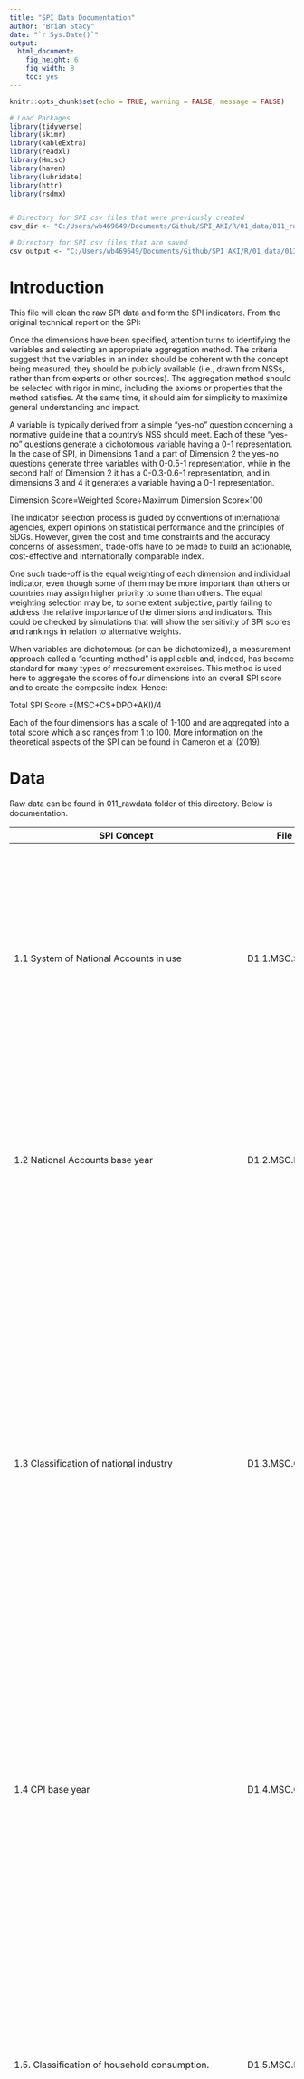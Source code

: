 ```yaml
---
title: "SPI Data Documentation"
author: "Brian Stacy"
date: "`r Sys.Date()`"
output: 
  html_document: 
    fig_height: 6
    fig_width: 8
    toc: yes
---
```


```r
knitr::opts_chunk$set(echo = TRUE, warning = FALSE, message = FALSE)

# Load Packages
library(tidyverse)
library(skimr)
library(kableExtra)
library(readxl)
library(Hmisc)
library(haven)
library(lubridate)
library(httr)
library(rsdmx)


# Directory for SPI csv files that were previously created
csv_dir <- "C:/Users/wb469649/Documents/Github/SPI_AKI/R/01_data/011_rawdata"

# Directory for SPI csv files that are saved
csv_output <- "C:/Users/wb469649/Documents/Github/SPI_AKI/R/01_data/013_outputs"

```

# Introduction

This file will clean the raw SPI data and form the SPI indicators.  From the original technical report on the SPI:

Once the dimensions have been specified, attention turns to identifying the variables and selecting an appropriate aggregation method. The criteria suggest that the variables in an index should be coherent with the concept being measured; they should be publicly available (i.e., drawn from NSSs, rather than from experts or other sources). The aggregation method should be selected with rigor in mind, including the axioms or properties that the method satisfies. At the same time, it should aim for simplicity to maximize general understanding and impact.

A variable is typically derived from a simple “yes-no” question concerning a normative guideline that a country’s NSS should meet.  Each of these “yes-no” questions generate a dichotomous variable having a 0-1 representation.  In the case of SPI, in Dimensions 1 and a part of Dimension 2 the yes-no questions generate three variables with 0-0.5-1 representation, while in the second half of Dimension 2 it has a 0-0.3-0.6-1 representation, and in dimensions 3 and 4 it generates a variable having a 0-1 representation.

Dimension  Score=Weighted Score÷Maximum Dimension Score×100

The indicator selection process is guided by conventions of international agencies, expert opinions on statistical performance and the principles of SDGs. However, given the cost and time constraints and the accuracy concerns of assessment, trade-offs have to be made to build an actionable, cost-effective and internationally comparable index. 

One such trade-off is the equal weighting of each dimension and individual indicator, even though some of them may be more important than others or countries may assign higher priority to some than others. The equal weighting selection may be, to some extent subjective, partly failing to address the relative importance of the dimensions and indicators. This could be checked by simulations that will show the sensitivity of SPI scores and rankings in relation to alternative weights. 

When variables are dichotomous (or can be dichotomized), a measurement approach called a “counting method” is applicable and, indeed, has become standard for many types of measurement exercises. This method is used here to aggregate the scores of four dimensions into an overall SPI score and to create the composite index. Hence:

Total SPI Score =(MSC+CS+DPO+AKI)/4

Each of the four dimensions has a scale of 1-100 and are aggregated into a total score which also ranges from 1 to 100.  More information on the theoretical aspects of the SPI can be found in Cameron et al (2019).


# Data

Raw data can be found in 011_rawdata folder of this directory.  Below is documentation.


| SPI Concept                                                                                                        | File Name            | Variable Description                                                                                                                                                                                                                                                                                                                                                                                                                                                                                                                                                                                                                                                                                                                                                 |
| ------------------------------------------------------------------------------------------------------------------ | -------------------- | -------------------------------------------------------------------------------------------------------------------------------------------------------------------------------------------------------------------------------------------------------------------------------------------------------------------------------------------------------------------------------------------------------------------------------------------------------------------------------------------------------------------------------------------------------------------------------------------------------------------------------------------------------------------------------------------------------------------------------------------------------------------- |
| 1.1 System of National Accounts in use                                                                             | D1.1.MSC.SNAU.csv    | SNAU - The national accounts data are compiled using the concepts, definitions, framework, and methodology of the System of National Account 2008 (SNA2008) or European System of National and Regional Accounts (ESA 2010).  The manual has evolved to meet the changing economic structure, to follow systematic accounting and ensure international compatibility.                                                                                                                                                                                                                                                                                                                                                                                                |
| 1.2 National Accounts base year                                                                                    | D1.2.MSC.NABY.csv    | NABY - National accounts base year is the year used as the base period for constant price calculations in the country’s national accounts.  It is recommended that the base year of constant price estimates be changed periodically to reflect changes in economic structure and relative prices.                                                                                                                                                                                                                                                                                                                                                                                                                                                                   |
| 1.3 Classification of national industry                                                                            | D1.3.MSC.CNIN.csv    | The industrial production data are compiled using the International Standard Industrial Classification of All Economic Activities (ISIC) Rev.4 and Statistical Classification of Economic Activities in the European Community (NACE) Rev.2.  ISIC Rev.4 is a standard classification of economic activities arranged so that entities can be classified per the activity they carry out using criteria such as input, output and use of the products produced, more emphasis has been given to the character of the production process in defining and delineating ISIC classes for international comparability.  The manual and classification have changed to cover the complete scope of industrial production, employment, and GDP and other statistical areas. |
| 1.4 CPI base year                                                                                                  | D1.4.MSC.CPIBY.csv   | Consumer Price Index serves as indicators of inflation and reflects changes in the cost of acquiring a fixed basket of goods and services by the average consumer.  Weights are usually derived from consumer expenditure surveys and the CPI base year refers to the year the weights were derived.  It is recommended that the base year be changed periodically to reflect changes in expenditure structure.                                                                                                                                                                                                                                                                                                                                                      |
| 1.5. Classification of household consumption.                                                                      | D1.5.MSC.HOUS.csv    | Classification of Individual Consumption According to Purpose (COICOP) is used in household budget surveys, consumer price indices and international comparisons of gross domestic product (GDP) and its component expenditures.  Although COICOP is not strictly linked to any particular model of consumer behavior, the classification is designed to broadly reflect differences in income elasticities.  It is an integral part of the SNA1993 and more detailed subdivision of the classes provide comparability between countries and between statistics in these different areas.                                                                                                                                                                            |
| 1.6 Classification of status of employment                                                                         | D1.6.MSC.EMPL.csv    | Classification of status of employment refers to employment data that are compiled using the current international standard International Classification of Status in Employment (ISCE-93).  It classifies jobs with respect to the type of explicit or implicit contract of employment between the job holder and the economic unit in which he or she is employed.  Therefore, it aims to provide the basis for production of internationally comparable statistics on the employment relationship, including the distinction between salaried employment and self-employment.                                                                                                                                                                                     |
| 1.7 Central government accounting status                                                                           | D1.7.MSC.CGOV.csv    | Government finance accounting status refers to the accounting basis for reporting central government financial data.  For many countries’ government finance data, have been consolidated into one set of accounts capturing all the central government’s fiscal activities and following noncash recording basis.  Budgetary central government accounts do not necessarily include all central government units, the picture they provide of central government activities is usually incomplete.                                                                                                                                                                                                                                                                  |
| 1.8. Compilation of government finance statistics.                                                                 | D1.8.MSC.FINA.csv    | (GFSM) in use for compiling the data.  It provides guidelines on the institutional structure of governments and the presentation of fiscal data in a format similar to business accounting with a balance sheet and income statement plus guidelines on the treatment of exchange rate and other valuation adjustments.  The latest manual GFSM2014 is harmonized with the SNA2008.                                                                                                                                                                                                                                                                                                                                                                                  |
| 1.9 Compilation of monetary and financial statistics                                                               | D1.9.MSC.MONY.csv    | Compilation of monetary and financial statistics refers to the Monetary and Financial Statistics Manual (MFSM) in use.  It covers concepts, definitions, classifications of financial instruments and sectors, and accounting rules, and provides a comprehensive analytic framework for monetary and financial planning and policy determination.  The Monetary and Finance Statistics: Compilation Guide (2008) provides detailed guidelines for the compilation of monetary and financial statistics in addition to MFSM.                                                                                                                                                                                                                                         |
| 1.10. SDDS/e-GDDS subscription.                                                                                    | D1.10.MSC.IDDS.csv   | The Special Data Dissemination Standard (SDDS) and electronic General Data Dissemination Standard (e-GDDS) were established by the International Monetary Fund (IMF) for member countries that have or that might seek access to international capital markets, to guide them in providing their economic and financial data to the public.  Although subscription is voluntary, the subscribing member needs to be committed to observing the standard and provide information about its data and data dissemination practices (metadata).  The metadata are posted on the IMF’s SDDS and e-GDDS websites.                                                                                                                                                          |
| 1.11 CRVS                                                                                                          | D1.11.MSC.CRVS.csv   | Civil registration and vital statistics record the occurrence and characteristics of vital events (births, deaths, marriage and divorce etc.) pertaining to the population and serve as a main source of vital statistics. This identifies countries that report at least 90 percent complete registries of vital (birth and death) statistics to the United Nations Statistics Division and are reported in its Population and Vital Statistics Reports. Countries with complete vital statistics registries may have more accurate and timely demographic indicators.                                                                                                                                                                                              |
| 1.12 Business process                                                                                              | D1.12.MSC.GSBP.csv   | GSBP The Generic Statistical Business Process Model (GSBPM) aims to describe statistics production in a general and process-oriented way.  It is used both within and between statistical offices as a common basis for work with statistics production in different ways, such as quality, efficiency, standardization, and process-orientation.  It is used for all types of surveys, and "business" is not related to "business statistics" but refers to the statistical office, simply expressed.                                                                                                                                                                                                                                                               |
| 2.1 Population & Housing census                                                                                    | D2.1.CEN.POPU.csv    | Population censuses collect data on the size, distribution and composition of population and information on a broad range of social and economic characteristics of the population.  It also provides sampling frames for household and other surveys.  Housing censuses provide information on the supply of housing units, the structural characteristics and facilities, and health and the development of normal family living conditions.  Data obtained as part of the population census, including data on homeless persons, are often used in the presentation and analysis of the results of the housing census.  It is recommended that population and housing censuses be conducted at least every 10 years.                                              |
| 2.2 Agriculture census                                                                                             | D2.2.CEN.AGRI.csv    | Agriculture censuses collect information on agricultural activities, such as size of holding, land tenure, land use, employment and production, and provide basic structural data and sampling frames for agricultural surveys.  Censuses of agriculture normally involves collecting key structural data by complete enumeration of all agricultural holdings, in combination with more detailed structural data using sampling methods.  It is recommended that agricultural censuses be conducted at least every 10 years.                                                                                                                                                                                                                                        |
| 2.3 Business/establishment census                                                                                  | D2.3.CEN.BIZZ.csv    | Business/establishment censuses provide valuable information on all economic activities, number of employed and size of establishments in the economy.  Business Register information is establishment-based and includes business location, organization type (e.g. subsidiary or parent), industry classification, and operating data (e.g., receipts and employment).                                                                                                                                                                                                                                                                                                                                                                                             |
| 2.4 Household survey on income/consumption/expenditure/budget/integrated survey.                                   | D2.4.SVY.HOUS.csv    | These surveys collect data on household income (including income in kind), consumption and expenditure.  They typically include income, expenditure, and consumption surveys, household budget surveys, integrated surveys.  It is recommended that surveys on income and expenditure be conducted at least every 3 to 5 years.                                                                                                                                                                                                                                                                                                                                                                                                                                      |
| 2.5 Agriculture survey.                                                                                            |                      | Agricultural surveys refer to surveys of agricultural holdings based on the sampling frames established by the agricultural census.  These are surveys on agricultural land, production, crops and livestock, aquaculture, labor and cost, and time use.  Some issues, such as gender and food security, are of interest to most agriculture surveys.                                                                                                                                                                                                                                                                                                                                                                                                                |
| 2.6 Labor Force Survey                                                                                             | D2.6.SVY.LABR.csv    | Labor force survey is a standard household-based survey of work-related statistics at the national and sub-national employment or unemployment levels, rates or trends.  The surveys also provide the characteristics of the employed or unemployed, including labor force status by age or gender, breakdowns between employees and the self-employed, public versus private sector employment, multiple job-holding, hiring, job creation, and duration of unemployment.                                                                                                                                                                                                                                                                                           |
| 2.7 Health/demographic survey                                                                                      | D2.7.SVY.HLTH.csv    | Health surveys collect information on various aspects of health of populations, such as health expenditure, access, utilization, and outcomes.  They typically include Demographic and Health Surveys.  It is recommended that health surveys be conducted at least every 3 to 5 years.                                                                                                                                                                                                                                                                                                                                                                                                                                                                              |
| 2.8 Business/establishment survey                                                                                  | D2.8.SVY.BIZZ.csv    | The business/establishment survey provides information on employment, hours, and earnings of employees from a sample of business establishments including private and public, entities that are classified based on an establishment's principal activity from the business or establishment census.  Establishment surveys include surveys of businesses, farms, and institutions.  They may ask for information about the establishment itself and/or employee characteristics and demographics.                                                                                                                                                                                                                                                                   |
| 4.1 NSO has an Advance Release Calendar and it is published                                                        | D4.1.SC.DPO.CALD.csv | This indicator refers to a dissemination practice for relevant statistical data in accordance to the published advance release calendar.  Its presence provides information on upcoming releases in advance and creates public awareness; this will lead to more discipline and accountability from the statistical office.                                                                                                                                                                                                                                                                                                                                                                                                                                          |
| 4.2 NSO has a listing of surveys and/ or microdata sets (or NADA) available upon request.                          | D4.2.SC.DPO.NADA.csv | NSO has a listing of surveys and microdata sets that can provide the necessary data and reference for follow-up.  Upon well-defined request and procedure per the national law and practice, users and practitioners can obtain the data collected from the households and businesses when needed.                                                                                                                                                                                                                                                                                                                                                                                                                                                                   |
| 4.3 NSO has a data portal                                                                                          | D4.3.SC.DPO.PORT.csv | This indicator refers to a web-based or stand-alone platform or tools that is maintained by the NSO and provides access to the indicators and related metadata in systematic way.                                                                                                                                                                                                                                                                                                                                                                                                                                                                                                                                                                                    |
| 4.4 Timeseries indicators are available for download in reusable format for free                                   | D4.4.SC.DPO.TIME.csv | This indicator will promote usage among the users and bring accountability to the NSO.  There are several different formats in which a user can access the data, such as Excel, CSV, and API etc.                                                                                                                                                                                                                                                                                                                                                                                                                                                                                                                                                                    |
| 4.5 Metadata is available providing definition, methodology, standards or classifications for existing data series | D4.5.SC.DPO.META.csv | Statistical systems must be open and transparent about their methods and procedures and provide access to adequate metadata – detailed descriptions of the methods and procedures used to produce the data.                                                                                                                                                                                                                                                                                                                                                                                                                                                                                                                                                          |
| 4.6 NSO has conducted a user satisfaction survey                                                                   | D4.6.SC.DPO.USER.csv | Through this indicator a NSO can improve its engagement and dissemination practice by seeking regular feedback from users and then making necessary adjustments.  It is also a good practice to continually monitor the changing data landscape and user needs as well as evolving technologies.                                                                                                                                                                                                                                                                                                                                                                                                                                                                     |
| 4.7 Geospatial data available on relevant agency website.                                                                                                                   |  D4.7.SC.DPO.GEOS.csv                    |    Geospatial data available on relevant agency website refers to geo-referenced, location-based disaggregated data from satellite.  Geospatial data are often used in combination with administrative level national and sub-national units.                                                                                                                                                                                                                                                                                                                                                                                                                                                                                                                                                                                                                                                                                                                                                                    |
# Indicator Cleaning

## SPI Dimension 1: Methodology, Standards and Classifications (MSC): 


### 1.1 System of National Accounts in use

 The national accounts data are compiled using the concepts, definitions, 
 framework, and methodology of the System of National Account 2008 (SNA2008) 
 or European System of National and Regional Accounts (ESA 2010).  The manual 
 has evolved to meet the changing economic structure, to follow systematic accounting 
 and ensure international compatibility. 
 
 Scoring: 1 point for using SNA2008 or ESA 2010, 0.5 points for using SNA 1993 or ESA 1995, 0 points otherwise
 
```r

#read in csv file.
D1.1.MSC.SNAU <- read_csv(file = paste(csv_dir, "D1.1.MSC.SNAU.csv", sep="/" )) %>%
  mutate(SPI.D1.1.SNAU=case_when(
    SNAU=="SNA 2008" ~ 1, 
    SNAU=="SNA 1993" ~ 0.5,
    TRUE ~ 0 
  )) %>%
  arrange(date, country) %>%
  select(iso3c, country, date,SNAU, SPI.D1.1.SNAU  ) 


D1.1.MSC.SNAU_wide <- D1.1.MSC.SNAU %>%
  pivot_wider(names_from=date,
              names_sep = "_",
              values_from=c('SNAU', 'SPI.D1.1.SNAU')
              )

write_excel_csv(D1.1.MSC.SNAU_wide,
                path = paste(csv_output, "D1.1.MSC.SNAU_indicator.csv", sep="/" ))
```
 

### 1.2 National Accounts base year 

National accounts base year is the year used as the base period for constant price 
calculations in the country's national accounts.  It is recommended that the base year of 
constant price estimates be changed periodically to reflect changes in economic structure and relative prices. 

1 point for chained price, 0.5 for reference period within past 10 years, 0 points otherwise.

```r

#read in csv file.
D1.2.MSC.NABY <- read_csv(file = paste(csv_dir, "D1.2.MSC.NABY.csv", sep="/" )) %>%
  mutate(SPI.D1.2.NABY=case_when(
    NABY=="Original chained constant price data are rescaled." ~ 1, 
    (date-as.numeric(NABY))<=10 ~ 0.5, #within 10 years of reference period
    TRUE ~ 0 
  ))  %>%
  select(iso3c, country, date, NABY, SPI.D1.2.NABY  ) %>%
  arrange(date, country)

D1.2.MSC.NABY_wide <- D1.2.MSC.NABY %>%
  pivot_wider(names_from=date,
              names_sep = "_",
              values_from=c('NABY', 'SPI.D1.2.NABY')
              )

write_excel_csv(D1.2.MSC.NABY_wide,
                path = paste(csv_output, "D1.2.MSC.NABY_indicator.csv", sep="/" ))

```

### 1.3 Classification of national industry

 The industrial production data are compiled using the International Standard Industrial 
 Classification of All Economic Activities (ISIC) Rev.4 and Statistical Classification of 
 Economic Activities in the European Community (NACE) Rev.2.  ISIC Rev.4 is a standard classification 
 of economic activities arranged so that entities can be classified per the activity they carry out 
 using criteria such as input, output and use of the products produced, more emphasis has been given 
 to the character of the production process in defining and delineating ISIC classes for international 
 comparability.  The manual and classification have changed to cover the complete scope of industrial 
 production, employment, and GDP and other statistical areas.

1 Point. Latest version is adopted (ISIC Rev 4, NACE Rev 2 or a compatible classification)  

0.5 Points.  Previous version is used (ISIC Rev 3, NACE Rev 1 or a compatible classification)

0 Points. Otherwise

```r

#read in csv file.
D1.3.MSC.CNIN <- read_csv(file = paste(csv_dir, "D1.3.MSC.CNIN.csv", sep="/" )) %>%
  mutate(SPI.D1.3.CNIN=case_when(
    str_to_lower(CNIN)=="nace rev2" | str_to_lower(CNIN)=="rev4" ~ 1, 
    str_to_lower(CNIN)=="nace rev1" | str_to_lower(CNIN)=="rev3" ~ 0.5, 
    TRUE ~ 0 
  ))  %>%
  select(iso3c, country, date, CNIN, SPI.D1.3.CNIN  ) %>%
  arrange(date, country)

D1.3.MSC.CNIN_wide <- D1.3.MSC.CNIN %>%
  pivot_wider(names_from=date,
              names_sep = "_",
              values_from=c('CNIN', 'SPI.D1.3.CNIN')
              )
write_excel_csv(D1.3.MSC.CNIN_wide,
                path = paste(csv_output, "D1.3.MSC.CNIN_indicator.csv", sep="/" ))
```

### 1.4 CPI base year

Consumer Price Index serves as indicators of inflation and reflects changes in the 
 cost of acquiring a fixed basket of goods and services by the average consumer.  
 Weights are usually derived from consumer expenditure surveys and the CPI base year 
 refers to the year the weights were derived.  It is recommended that the base year be
 changed periodically to reflect changes in expenditure structure.  
 
 1 Point. Annual chain linking. 0.5 Points. Base year in last 10 years. 0 points. Otherwise
 
```r

#read in csv file.
D1.4.MSC.CPIBY <- read_csv(file = paste(csv_dir, "D1.4.MSC.CPIBY.csv", sep="/" )) %>%
  mutate(SPI.D1.4.CPIBY=case_when(
    CPIBY=="annual chained" ~ 1, 
    (date-as.numeric(CPIBY))<=10 ~ 0.5, #within 10 years of reference period
    TRUE ~ 0 
  ))  %>%
  select(iso3c, country, date, CPIBY, SPI.D1.4.CPIBY  ) %>%
  arrange(date, country)

D1.4.MSC.CPIBY_wide <- D1.4.MSC.CPIBY %>%
  pivot_wider(names_from=date,
              names_sep = "_",
              values_from=c('CPIBY', 'SPI.D1.4.CPIBY')
              )

write_excel_csv(D1.4.MSC.CPIBY_wide,
                path = paste(csv_output, "D1.4.MSC.CPIBY_indicator.csv", sep="/" ))
```



 
### 1.5 Classification of household consumption

Classification of Individual Consumption According to Purpose (COICOP) 
is used in household budget surveys, consumer price indices and international 
comparisons of gross domestic product (GDP) and its component expenditures.  
Although COICOP is not strictly linked to any particular model of consumer 
behavior, the classification is designed to broadly reflect differences in 
income elasticities.  It is an integral part of the SNA1993 and more detailed 
subdivision of the classes provide comparability between countries and between 
statistics in these different areas.    

1 Point. Follow Classification of Individual Consumption by Purpose (COICOP)	0 Points.	Otherwise

```r

#read in csv file.
D1.5.MSC.HOUS <- read_csv(file = paste(csv_dir, "D1.5.MSC.HOUS.csv", sep="/" )) %>%
  mutate(SPI.D1.5.HOUS=case_when(
    HOUS=="COICOP" ~ 1, 
    TRUE ~ 0 
  ))  %>%
  select(iso3c, country, date, HOUS, SPI.D1.5.HOUS  ) %>%
  arrange(date, country)

D1.5.MSC.HOUS_wide <- D1.5.MSC.HOUS %>%
  pivot_wider(names_from=date,
              names_sep = "_",
              values_from=c('HOUS', 'SPI.D1.5.HOUS')
              )

write_excel_csv(D1.5.MSC.HOUS_wide,
                path = paste(csv_output, "D1.5.MSC.HOUS_indicator.csv", sep="/" ))
```




### 1.6 Classification of status of employment 

Classification of status of employment refers to employment data that are 
 compiled using the current international standard International Classification 
 of Status in Employment (ISCE-93).  It classifies jobs with respect to the type
 of explicit or implicit contract of employment between the job holder and the 
 economic unit in which he or she is employed.  Therefore, it aims to provide the
 basis for production of internationally comparable statistics on the employment 
 relationship, including the distinction between salaried employment and self-employment.  
 
1 Point. Follow International Labour Organization, International Classification of Status in Employment (ICSE-93) or 2012 North American Industry Classification System (NAICS). 0 Points Otherwise. 
 
```r

#read in csv file.
D1.6.MSC.EMPL <- read_csv(file = paste(csv_dir, "D1.6.MSC.EMPL.csv", sep="/" )) %>%
  mutate(SPI.D1.6.EMPL=case_when(
    EMPL=="ICSE-93" | EMPL=="NAICS" ~ 1, 
    TRUE ~ 0 
  ))  %>%
  select(iso3c, country, date, EMPL, SPI.D1.6.EMPL  ) %>%
  arrange(date, country)

D1.6.MSC.EMPL_wide <- D1.6.MSC.EMPL %>%
  pivot_wider(names_from=date,
              names_sep = "_",
              values_from=c('EMPL', 'SPI.D1.6.EMPL')
              )

write_excel_csv(D1.6.MSC.EMPL_wide,
                path = paste(csv_output, "D1.6.MSC.EMPL_indicator.csv", sep="/" ))
```



### 1.7 Central government accounting status

Government finance accounting status refers to the accounting basis for 
reporting central government financial data.  For many countries' government 
finance data, have been consolidated into one set of accounts capturing all 
the central government's fiscal activities and following noncash recording basis.  
Budgetary central government accounts do not necessarily include all central government 
units, the picture they provide of central government activities is usually incomplete.  

1 Point. Consolidated central government accounting follows noncash recording basis	 
0.5 Points. Consolidated central government accounting follows cash recording basis	 
0 Points. Otherwise 

```r

#read in csv file.
D1.7.MSC.CGOV <- read_csv(file = paste(csv_dir, "D1.7.MSC.CGOV.csv", sep="/" )) %>%
  mutate(SPI.D1.7.CGOV=case_when(
    CGOV=="AC" ~ 1, 
    CGOV=="CA" ~ 0.5,
    TRUE ~ 0 
  ))  %>%
  select(iso3c, country, date, CGOV, SPI.D1.7.CGOV  ) %>%
  arrange(date, country)

D1.7.MSC.CGOV_wide <- D1.7.MSC.CGOV %>%
  pivot_wider(names_from=date,
              names_sep = "_",
              values_from=c('CGOV', 'SPI.D1.7.CGOV')
              )

write_excel_csv(D1.7.MSC.CGOV_wide,
                path = paste(csv_output, "D1.7.MSC.CGOV_indicator.csv", sep="/" ))
```

### 1.8 Compilation of government finance statistics

(GFSM) in use for compiling the data.  It provides guidelines on the institutional 
structure of governments and the presentation of fiscal data in a format similar to 
business accounting with a balance sheet and income statement plus guidelines on the 
treatment of exchange rate and other valuation adjustments.  The latest manual GFSM2014 
is harmonized with the SNA2008. 

1 Point. Follow the latest Government Finance Statistical Manual (2014)/ ESA2010	
0.5 Points. Previous version is used (GFSM 2001)	
0 Points. Otherwise


```r

#read in csv file.
D1.8.MSC.FINA <- read_csv(file = paste(csv_dir, "D1.8.MSC.FINA.csv", sep="/" )) %>%
  mutate(SPI.D1.8.FINA=case_when(
    FINA=="2014" | FINA=="ESA 2010"~ 1, 
    FINA=="2001" ~ 0.5,
    TRUE ~ 0 
  ))  %>%
  select(iso3c, country, date, FINA, SPI.D1.8.FINA  ) %>%
  arrange(date, country)

D1.8.MSC.FINA_wide <- D1.8.MSC.FINA %>%
  pivot_wider(names_from=date,
              names_sep = "_",
              values_from=c('FINA', 'SPI.D1.8.FINA')
              )

write_excel_csv(D1.8.MSC.FINA_wide,
                path = paste(csv_output, "D1.8.MSC.FINA_indicator.csv", sep="/" ))
```



### 1.9 Compilation of monetary and financial statistics

Compilation of monetary and financial statistics refers to the Monetary and Financial Statistics Manual 
(MFSM) in use.  It covers concepts, definitions, classifications of financial instruments and sectors, and 
accounting rules, and provides a comprehensive analytic framework for monetary and financial planning and policy 
determination.  The Monetary and Finance Statistics: Compilation Guide (2008) provides detailed guidelines for 
the compilation of monetary and financial statistics in addition to MFSM. 

1 Point. Follow the latest Monetary and Finance Statistics Manual (2000) or Monetary and Finance Statistics: Compilation Guide (2008/2016)
0 Points. Otherwise

```r

#read in csv file.
D1.9.MSC.MONY <- read_csv(file = paste(csv_dir, "D1.9.MSC.MONY.csv", sep="/" )) %>%
  mutate(SPI.D1.9.MONY=case_when(
    MONY=="MFSM 2000" | MONY=="MFSMCG 2016"~ 1, 
    TRUE ~ 0 
  ))  %>%
  select(iso3c, country, date, MONY, SPI.D1.9.MONY  ) %>%
  arrange(date, country)

D1.9.MSC.MONY_wide <- D1.9.MSC.MONY %>%
  pivot_wider(names_from=date,
              names_sep = "_",
              values_from=c('MONY', 'SPI.D1.9.MONY')
              )

write_excel_csv(D1.9.MSC.MONY_wide,
                path = paste(csv_output, "D1.9.MSC.MONY_indicator.csv", sep="/" ))
```



### 1.10 SDDS/e-GDDS subscription

Data Dissemination Standard (SDDS) and electronic General Data Dissemination Standard (e-GDDS) were 
established by the International Monetary Fund (IMF) for member countries that have or that might seek 
access to international capital markets, to guide them in providing their economic and financial data to the public.
Although subscription is voluntary, the subscribing member needs to be committed to observing the standard and provide
information about its data and data dissemination practices (metadata).  The metadata are posted on the IMF's SDDS and 
e-GDDS websites.       

1 Point. Subscribing to IMF SDDS+ or SDDS standards	
0.5 Points. Subscribing to IMF e-GDDS standards	
0 Points. Otherwise

```r

#read in csv file.
D1.10.MSC.IDDS <- read_csv(file = paste(csv_dir, "D1.10.MSC.IDDS.csv", sep="/" )) %>%
  mutate(SPI.D1.10.IDDS=case_when(
    IDDS=="SDDS Plus" | IDDS=="SDDS"~ 1, 
    IDDS=="e-GDDS"~ 0.5,
    TRUE ~ 0 
  ))  %>%
  select(iso3c, country, date, IDDS, SPI.D1.10.IDDS  ) %>%
  arrange(date, country)

D1.10.MSC.IDDS_wide <- D1.10.MSC.IDDS %>%
  pivot_wider(names_from=date,
              names_sep = "_",
              values_from=c('IDDS', 'SPI.D1.10.IDDS')
              )

write_excel_csv(D1.10.MSC.IDDS_wide,
                path = paste(csv_output, "D1.10.MSC.IDDS_indicator.csv", sep="/" ))
```



### 1.11 CRVS 

Civil registration and vital statistics record the occurrence and characteristics of 
vital events (births, deaths, marriage and divorce etc.) pertaining to the population and 
serve as a main source of vital statistics. This identifies countries that report at least 
90 percent complete registries of vital (birth and death) statistics to the United Nations 
Statistics Division and are reported in its Population and Vital Statistics Reports. 
Countries with complete vital statistics registries may have more accurate and timely demographic indicators. 

1 Point. Vital registration complete	
0 Points. Otherwise
```r

#read in csv file.
D1.11.MSC.CRVS <- read_csv(file = paste(csv_dir, "D1.11.MSC.CRVS.csv", sep="/" )) %>%
  mutate(SPI.D1.11.CRVS=case_when(
    str_to_lower(CRVS)=="yes" ~ 1, 
    TRUE ~ 0 
  ))  %>%
  select(iso3c, country, date, CRVS, SPI.D1.11.CRVS  ) %>%
  arrange(date, country)

D1.11.MSC.CRVS_wide <- D1.11.MSC.CRVS %>%
  pivot_wider(names_from=date,
              names_sep = "_",
              values_from=c('CRVS', 'SPI.D1.11.CRVS')
              )

write_excel_csv(D1.11.MSC.CRVS_wide,
                path = paste(csv_output, "D1.11.MSC.CRVS_indicator.csv", sep="/" ))
```



### 1.12 Business process

The Generic Statistical Business Process Model (GSBPM) aims to describe 
statistics production in a general and process-oriented way.  It is used 
both within and between statistical offices as a common basis for work with 
statistics production in different ways, such as quality, efficiency, standardization, 
and process-orientation.  It is used for all types of surveys, and "business" is not 
related to "business statistics" but refers to the statistical office, simply expressed.  

1 Point. GSBPM is in use
0 Points. Otherwise

```r

#read in csv file.
D1.12.MSC.GSBP <- read_csv(file = paste(csv_dir, "D1.12.MSC.GSBP.csv", sep="/" )) %>%
  mutate(SPI.D1.12.GSBP=case_when(
    str_to_lower(GSBP)=="yes" ~ 1, 
    TRUE ~ 0 
  ))  %>%
  select(iso3c, country, date, GSBP, SPI.D1.12.GSBP  ) %>%
  arrange(date, country)

D1.12.MSC.GSBP_wide <- D1.12.MSC.GSBP %>%
  pivot_wider(names_from=date,
              names_sep = "_",
              values_from=c('GSBP', 'SPI.D1.12.GSBP')
              )

write_excel_csv(D1.12.MSC.GSBP_wide,
                path = paste(csv_output, "D1.12.MSC.GSBP_indicator.csv", sep="/" ))
```

### MSC Score

MSC Country  Score=Weighted Score÷Maximum Category Score×100

```r
# join datasets together based on country and date
D1.MSC <- D1.1.MSC.SNAU %>%
  left_join(D1.2.MSC.NABY, by=c('iso3c', 'date')) %>%
  left_join(D1.3.MSC.CNIN, by=c('iso3c', 'date')) %>%
  left_join(D1.4.MSC.CPIBY, by=c('iso3c', 'date')) %>%
  left_join(D1.5.MSC.HOUS, by=c('iso3c', 'date')) %>%
  left_join(D1.6.MSC.EMPL, by=c('iso3c', 'date')) %>%
  left_join(D1.7.MSC.CGOV, by=c('iso3c', 'date')) %>%
  left_join(D1.8.MSC.FINA, by=c('iso3c', 'date')) %>%
  left_join(D1.9.MSC.MONY, by=c('iso3c', 'date')) %>%
  left_join(D1.10.MSC.IDDS, by=c('iso3c', 'date')) %>%
  left_join(D1.11.MSC.CRVS, by=c('iso3c', 'date')) %>%
  left_join(D1.12.MSC.GSBP, by=c('iso3c', 'date')) %>%
  select(iso3c, country.x, date, starts_with("SPI.D1")) %>%
  rename(country=country.x)

#Now calculate MSC score which is the average across the 12 indicators
D1.MSC <- D1.MSC %>%
  mutate(SPI.D1.MSC=100*rowMeans(.[grep(x=colnames(D1.MSC), 
                                              pattern="SPI.D1")], na.rm=TRUE)) %>%
  arrange(date, iso3c) %>%
  select(iso3c, country, date,SPI.D1.MSC, starts_with("SPI.D1"))


D1.MSC_wide <- D1.MSC %>%
  select(iso3c, country, date,SPI.D1.MSC) %>%
  pivot_wider(names_from=date,
              names_prefix = "SPI.D1.MSC_",
              values_from=c('SPI.D1.MSC')
              )

write_excel_csv(D1.MSC_wide,
                path = paste(csv_output, "D1.MSC_indicator.csv", sep="/" ))

```

Produce summary statistics of our indicators.

```r

msc_sumstats <- D1.MSC %>%
  group_by(date) %>%
  select(SPI.D1.MSC, starts_with("SPI.D1")) %>%
  skim() %>%
  select(c("skim_variable",
           "date", "complete_rate", "numeric.mean",  "numeric.sd",    "numeric.p0",    "numeric.p25",   "numeric.p50",
           "numeric.p75",   "numeric.p100",  "numeric.hist"))

kable(msc_sumstats, caption="Summary Statistics of Methodology, Standards and Classifications Indicator Variables" , col.names = c("Indicator", "Date", "Completion Rate", "Mean",  "Std Dev","Min", "25th Percentile", "Median", "75th Percentile", "Max",  "Histogram"), digits = 2 ) %>%
  kable_styling(bootstrap_options = c("striped", "hover"))

```


## SPI Dimension 2: Censuses and Surveys (CS): 

### 2.1 Population & Housing census

Population censuses collect data on the size, distribution and composition of population and 
information on a broad range of social and economic characteristics of the population.  It also 
provides sampling frames for household and other surveys.  Housing censuses provide information 
on the supply of housing units, the structural characteristics and facilities, and health and the 
development of normal family living conditions.  Data obtained as part of the population census, 
including data on homeless persons, are often used in the presentation and analysis of the results 
of the housing census.  It is recommended that population and housing censuses be conducted at least every 10 years. 

1 Point. Population census done within last 10 years	
0.5 Points. Population census done within last 20 years	
0 Points. Otherwise
```r

#read in csv file.
D2.1.CEN.POPU_df <- read_csv(file = paste(csv_dir, "D2.1.CEN.POPU.csv", sep="/" )) %>%
  group_by(iso3c) %>% 
  nest() %>% # The next chunk of code will split our string with the years of the census (i.e. "2000, 2010") in to separate rows.  We will then aggregate up.
  mutate(
    temp_col = map(
      data, 
      ~ str_extract_all(.x$POPU.CENSUS, "\\d{4}") %>% 
        flatten() %>% 
        map_chr(~return(.x)) %>% 
        as_tibble()
    )
  ) %>% 
  unnest(keep_empty = TRUE) %>% # Now we have a database with the observations equal to Country*Census observations.  From here we can calculate latest census, etc.
  mutate(census_date=as.numeric(value)) 



# Now calculate our SPI score for this indicator
for (i in 2016:2018) {
 temp <- D2.1.CEN.POPU_df %>%
  mutate(date=i) %>%
  mutate(recency_indicator=((date>census_date)) ) %>% #restrict to censuses that do not occur after reference date
  mutate(census_date=if_else(recency_indicator==TRUE, census_date, as.numeric(NA))) %>%
  group_by(iso3c, country, date, database_last_updated, POPU.CENSUS ) %>%   
  summarise(last_census=max(census_date, na.rm=T)) %>%
  mutate(SPI.D2.1.POPU=case_when(
    (date-last_census<=10) & (date-last_census>0) ~ 1, 
    (date-last_census<=20) & (date-last_census>0) ~ 0.5, 
    TRUE ~ 0 )
  )  %>%
   ungroup() %>%
  select(iso3c, country, date, POPU.CENSUS, SPI.D2.1.POPU  ) %>%
  arrange(date, country)

  
  assign(paste("D2.1.CEN.POPU",i,sep="_"), temp)
}


D2.1.CEN.POPU<- bind_rows(D2.1.CEN.POPU_2016, D2.1.CEN.POPU_2017, D2.1.CEN.POPU_2018)

D2.1.CEN.POPU_wide <- D2.1.CEN.POPU %>%
  pivot_wider(names_from=date,
              names_sep = "_",
              values_from=c('POPU.CENSUS', 'SPI.D2.1.POPU')
              )

write_excel_csv(D2.1.CEN.POPU_wide,
                path = paste(csv_output, "D2.1.CEN.POPU_indicator.csv", sep="/" ))
```


### 2.2 Agriculture census

Agriculture censuses collect information on agricultural activities, such as
size of holding, land tenure, land use, employment and production, and provide
basic structural data and sampling frames for agricultural surveys.  Censuses
of agriculture normally involves collecting key structural data by complete
enumeration of all agricultural holdings, in combination with more detailed
structural data using sampling methods.  It is recommended that agricultural
censuses be conducted at least every 10 years.

1 Point.  census done within last 10 years	
0.5 Points.  census done within last 20 years	
0 Points. Otherwise

```r

#read in csv file.
D2.2.CEN.AGRI_df <- read_csv(file = paste(csv_dir, "D2.2.CEN.AGRI.csv", sep="/" )) %>%
  group_by(iso3c) %>% 
  nest() %>% # The next chunk of code will split our string with the years of the census (i.e. "2000, 2010") in to separate rows.  We will then aggregate up.
  mutate(
    temp_col = map(
      data, 
      ~ str_extract_all(.x$AGRI.CENSUS, "\\d{4}") %>% 
        flatten() %>% 
        map_chr(~return(.x)) %>% 
        as_tibble()
    )
  ) %>% 
  unnest(keep_empty = TRUE) %>% # Now we have a database with the observations equal to Country*Census observations.  From here we can calculate latest census, etc.
  mutate(census_date=as.numeric(value)) 


# Now calculate our SPI score for this indicator
for (i in 2016:2018) {
 temp <- D2.2.CEN.AGRI_df %>%
  mutate(date=i) %>%
  mutate(recency_indicator=((date>census_date)) ) %>% #restrict to censuses that do not occur after reference date
  mutate(census_date=if_else(recency_indicator==TRUE, census_date, as.numeric(NA))) %>%
  group_by(iso3c, country, date, database_last_updated, AGRI.CENSUS ) %>%   
  summarise(last_census=max(census_date, na.rm=T)) %>%
  mutate(SPI.D2.2.AGRI=case_when(
    (date-last_census<=10) & (date-last_census>0) ~ 1, 
    (date-last_census<=20) & (date-last_census>0) ~ 0.5, 
    TRUE ~ 0 )
  )  %>%
   ungroup() %>%
  select(iso3c, country, date, AGRI.CENSUS, SPI.D2.2.AGRI  ) %>%
  arrange(date, country)

  
  assign(paste("D2.2.CEN.AGRI",i,sep="_"), temp)
}


D2.2.CEN.AGRI<- bind_rows(D2.2.CEN.AGRI_2016, D2.2.CEN.AGRI_2017, D2.2.CEN.AGRI_2018)

D2.2.CEN.AGRI_wide <- D2.2.CEN.AGRI %>%
  pivot_wider(names_from=date,
              names_sep = "_",
              values_from=c('AGRI.CENSUS', 'SPI.D2.2.AGRI')
              )

write_excel_csv(D2.2.CEN.AGRI_wide,
                path = paste(csv_output, "D2.2.CEN.AGRI_indicator.csv", sep="/" ))
```

### 2.3 Business/establishment census

Business/establishment censuses provide valuable information on all economic
activities, number of employed and size of establishments in the economy.
Business Register information is establishment-based and includes business
location, organization type (e.g. subsidiary or parent), industry
classification, and operating data (e.g., receipts and employment).

1 Point.  census done within last 10 years	
0.5 Points.  census done within last 20 years	
0 Points. Otherwise


```r

#read in csv file.
D2.3.CEN.BIZZ_df <- read_csv(file = paste(csv_dir, "D2.3.CEN.BIZZ.csv", sep="/" )) %>%
  group_by(iso3c) %>% 
  nest() %>% # The next chunk of code will split our string with the years of the census (i.e. "2000, 2010") in to separate rows.  We will then aggregate up.
  mutate(
    temp_col = map(
      data, 
      ~ str_extract_all(.x$BIZZ.CENSUS, "\\d{4}") %>% 
        flatten() %>% 
        map_chr(~return(.x)) %>% 
        as_tibble()
    )
  ) %>% 
  unnest(keep_empty = TRUE) %>% # Now we have a database with the observations equal to Country*Census observations.  From here we can calculate latest census, etc.
  mutate(census_date=as.numeric(value)) 



# Now calculate our SPI score for this indicator
for (i in 2016:2018) {
 temp <- D2.3.CEN.BIZZ_df %>%
  mutate(date=i) %>%
  mutate(recency_indicator=((date>census_date)) ) %>% #restrict to censuses that do not occur after reference date
  mutate(census_date=if_else(recency_indicator==TRUE, census_date, as.numeric(NA))) %>%
  group_by(iso3c, country, date, database_last_updated, BIZZ.CENSUS ) %>%   
  summarise(last_census=max(census_date, na.rm=T)) %>%
  mutate(SPI.D2.3.BIZZ=case_when(
    (date-last_census<=10) & (date-last_census>0) ~ 1, 
    (date-last_census<=20) & (date-last_census>0) ~ 0.5, 
    TRUE ~ 0 )
  )  %>%
   ungroup() %>%
  select(iso3c, country, date, BIZZ.CENSUS, SPI.D2.3.BIZZ  ) %>%
  arrange(date, country)

  
  assign(paste("D2.3.CEN.BIZZ",i,sep="_"), temp)
}


D2.3.CEN.BIZZ<- bind_rows(D2.3.CEN.BIZZ_2016, D2.3.CEN.BIZZ_2017, D2.3.CEN.BIZZ_2018)

D2.3.CEN.BIZZ_wide <- D2.3.CEN.BIZZ %>%
  pivot_wider(names_from=date,
              names_sep = "_",
              values_from=c('BIZZ.CENSUS', 'SPI.D2.3.BIZZ')
              )

write_excel_csv(D2.3.CEN.BIZZ_wide,
                path = paste(csv_output, "D2.3.CEN.BIZZ_indicator.csv", sep="/" ))
```


### 2.4 Household Survey on income/consumption/expenditure/budget/Integrated Survey 

These surveys collect data on household income (including income in kind),
consumption and expenditure.  They typically include income, expenditure, and
consumption surveys, household budget surveys, integrated surveys.  It is
recommended that surveys on income and expenditure be conducted at least every
3 to 5 years.

1 Point. 3 or more surveys done within past 10 years	
0.6 Points. 2 surveys done within past 10 years; 	
0.3 Points. 1 survey done within past 10 years; 	
0 Points. None within past 10 years

```r

#read in csv file.
D2.4.SVY.HOUS_df <- read_csv(file = paste(csv_dir, "D2.4.SVY.HOUS.csv", sep="/" )) %>%
  group_by(iso3c) %>%  # The next chunk of code will split our string with the years of the survey (i.e. "2000, 2010") in to separate rows.  We will then aggregate up.
  nest() %>% 
  mutate(
    temp_col = map(
      data, 
      ~ str_extract_all(.x$HOUS.SURVEYS, "\\d{4}") %>% 
        flatten() %>% 
        map_chr(~return(.x)) %>% 
        as_tibble()
    )
  ) %>%
  unnest(keep_empty = TRUE) %>% # Now we have a database with the observations equal to Country*Census observations.  From here we can calculate latest census, etc.
  mutate(survey_date=as.numeric(value)) 


# Now calculate our SPI score for this indicator
for (i in 2016:2018) {
 temp <- D2.4.SVY.HOUS_df %>%
  mutate(date=i) %>%
  mutate(recency_indicator=((date-survey_date<=10) & (date-survey_date>0)) ) %>% #restrict to surveys inside 10 year period
  group_by(iso3c, country, date, HOUS.SURVEYS) %>% #group by country and create indicator for how many surveys over 10 year period
  summarise(SPI.D2.4.HOUS=case_when(
    sum(recency_indicator)>=3 ~ 1, 
    sum(recency_indicator)==2 ~ 0.6, 
    sum(recency_indicator)==1 ~ 0.3, 
    TRUE ~ 0 )
  )  %>%
  select(iso3c, country, date, HOUS.SURVEYS, SPI.D2.4.HOUS  ) %>%
  arrange(date, country)

  
  assign(paste("D2.4.SVY.HOUS",i,sep="_"), temp)
}

D2.4.SVY.HOUS<- bind_rows(D2.4.SVY.HOUS_2016, D2.4.SVY.HOUS_2017, D2.4.SVY.HOUS_2018)


D2.4.SVY.HOUS_wide <- D2.4.SVY.HOUS %>%
  pivot_wider(names_from=date,
              names_sep = "_",
              values_from=c('HOUS.SURVEYS', 'SPI.D2.4.HOUS')
              )

write_excel_csv(D2.4.SVY.HOUS_wide,
                path = paste(csv_output, "D2.4.SVY.HOUS_indicator.csv", sep="/" ))
```




### 2.5 Agriculture survey

Agricultural surveys refer to surveys of agricultural holdings based on the
sampling frames established by the agricultural census.  These are surveys on
agricultural land, production, crops and livestock, aquaculture, labor and
cost, and time use.  Some issues, such as gender and food security, are of
interest to most agriculture surveys.

1 Point. 3 or more surveys done within past 10 years	
0.6 Points. 2 surveys done within past 10 years; 	
0.3 Points. 1 survey done within past 10 years; 	
0 Points. None within past 10 years


```r

#read in csv file.
D2.5.SVY.AGRI_df <- read_csv(file = paste(csv_dir, "D2.5.SVY.AGRI.csv", sep="/" )) %>%
  group_by(iso3c) %>%  # The next chunk of code will split our string with the years of the survey (i.e. "2000, 2010") in to separate rows.  We will then aggregate up.
  nest() %>% 
  mutate(
    temp_col = map(
      data, 
      ~ str_extract_all(.x$AGRI.SURVEYS, "\\d{4}") %>% 
        flatten() %>% 
        map_chr(~return(.x)) %>% 
        as_tibble()
    )
  ) %>%
  unnest(keep_empty = TRUE) %>% # Now we have a database with the observations equal to Country*Census observations.  From here we can calculate latest census, etc.
  mutate(survey_date=as.numeric(value)) 


# Now calculate our SPI score for this indicator
for (i in 2016:2018) {
 temp <- D2.5.SVY.AGRI_df %>%
  mutate(date=i) %>%
  mutate(recency_indicator=((date-survey_date<=10) & (date-survey_date>0)) ) %>% #restrict to surveys inside 10 year period
  group_by(iso3c, country, date, AGRI.SURVEYS) %>% #group by country and create indicator for how many surveys over 10 year period
  summarise(SPI.D2.5.AGRI=case_when(
    sum(recency_indicator)>=3 ~ 1, 
    sum(recency_indicator)==2 ~ 0.6, 
    sum(recency_indicator)==1 ~ 0.3, 
    TRUE ~ 0 )
  )  %>%
  select(iso3c, country, date, AGRI.SURVEYS, SPI.D2.5.AGRI  ) %>%
  arrange(date, country)

  
  assign(paste("D2.5.SVY.AGRI",i,sep="_"), temp)
}

D2.5.SVY.AGRI<- bind_rows(D2.5.SVY.AGRI_2016, D2.5.SVY.AGRI_2017, D2.5.SVY.AGRI_2018)

D2.5.SVY.AGRI_wide <- D2.5.SVY.AGRI %>%
  pivot_wider(names_from=date,
              names_sep = "_",
              values_from=c('AGRI.SURVEYS', 'SPI.D2.5.AGRI')
              )

write_excel_csv(D2.5.SVY.AGRI_wide,
                path = paste(csv_output, "D2.5.SVY.AGRI_indicator.csv", sep="/" ))
```



### 2.6 Labor Force Survey 

Labor force survey is a standard household-based survey of work-related
statistics at the national and sub-national employment or unemployment levels,
rates or trends.  The surveys also provide the characteristics of the employed
or unemployed, including labor force status by age or gender, breakdowns
between employees and the self-employed, public versus private sector
employment, multiple job-holding, hiring, job creation, and duration of
unemployment.

1 Point. 3 or more surveys done within past 10 years	
0.6 Points. 2 surveys done within past 10 years; 	
0.3 Points. 1 survey done within past 10 years; 	
0 Points. None within past 10 years



```r

#read in csv file.
D2.6.SVY.LABR_df <- read_csv(file = paste(csv_dir, "D2.6.SVY.LABR.csv", sep="/" )) %>%
  group_by(iso3c) %>%  # The next chunk of code will split our string with the years of the survey (i.e. "2000, 2010") in to separate rows.  We will then aggregate up.
  nest() %>% 
  mutate(
    temp_col = map(
      data, 
      ~ str_extract_all(.x$LABR.SURVEYS, "\\d{4}") %>% 
        flatten() %>% 
        map_chr(~return(.x)) %>% 
        as_tibble()
    )
  ) %>%
  unnest(keep_empty = TRUE) %>% # Now we have a database with the observations equal to Country*Census observations.  From here we can calculate latest census, etc.
  mutate(survey_date=as.numeric(value)) 

# Now calculate our SPI score for this indicator
for (i in 2016:2018) {
 temp <- D2.6.SVY.LABR_df %>%
  mutate(date=i) %>%
  mutate(recency_indicator=((date-survey_date<=10) & (date-survey_date>0)) ) %>% #restrict to surveys inside 10 year period
  group_by(iso3c, country, date, LABR.SURVEYS) %>% #group by country and create indicator for how many surveys over 10 year period
  summarise(SPI.D2.6.LABR=case_when(
    sum(recency_indicator)>=3 ~ 1, 
    sum(recency_indicator)==2 ~ 0.6, 
    sum(recency_indicator)==1 ~ 0.3, 
    TRUE ~ 0 )
  )  %>%
  select(iso3c, country, date, LABR.SURVEYS, SPI.D2.6.LABR  ) %>%
  arrange(date, country)

  
  assign(paste("D2.6.SVY.LABR",i,sep="_"), temp)
}

D2.6.SVY.LABR<- bind_rows(D2.6.SVY.LABR_2016, D2.6.SVY.LABR_2017, D2.6.SVY.LABR_2018)

D2.6.SVY.LABR_wide <- D2.6.SVY.LABR %>%
  pivot_wider(names_from=date,
              names_sep = "_",
              values_from=c('LABR.SURVEYS', 'SPI.D2.6.LABR')
              )

write_excel_csv(D2.6.SVY.LABR_wide,
                path = paste(csv_output, "D2.6.SVY.LABR_indicator.csv", sep="/" ))
```




### 2.7 Health/Demographic survey

Health surveys collect information on various aspects of health of
populations, such as health expenditure, access, utilization, and outcomes.
They typically include Demographic and Health Surveys.  It is recommended that
health surveys be conducted at least every 3 to 5 years.

1 Point. 3 or more surveys done within past 10 years	
0.6 Points. 2 surveys done within past 10 years; 	
0.3 Points. 1 survey done within past 10 years; 	
0 Points. None within past 10 years

```r

#read in csv file.
D2.7.SVY.HLTH_df <- read_csv(file = paste(csv_dir, "D2.7.SVY.HLTH.csv", sep="/" )) %>%
  group_by(iso3c) %>%  # The next chunk of code will split our string with the years of the survey (i.e. "2000, 2010") in to separate rows.  We will then aggregate up.
  nest() %>% 
  mutate(
    temp_col = map(
      data, 
      ~ str_extract_all(.x$HLTH.SURVEYS, "\\d{4}") %>% 
        flatten() %>% 
        map_chr(~return(.x)) %>% 
        as_tibble()
    )
  ) %>%
  unnest(keep_empty = TRUE) %>% # Now we have a database with the observations equal to Country*Census observations.  From here we can calculate latest census, etc.
  mutate(survey_date=as.numeric(value)) 

# Now calculate our SPI score for this indicator
for (i in 2016:2018) {
 temp <- D2.7.SVY.HLTH_df %>%
  mutate(date=i) %>%
  mutate(recency_indicator=((date-survey_date<=10) & (date-survey_date>0)) ) %>% #restrict to surveys inside 10 year period
  group_by(iso3c, country, date, HLTH.SURVEYS) %>% #group by country and create indicator for how many surveys over 10 year period
  summarise(SPI.D2.7.HLTH=case_when(
    sum(recency_indicator)>=3 ~ 1, 
    sum(recency_indicator)==2 ~ 0.6, 
    sum(recency_indicator)==1 ~ 0.3, 
    TRUE ~ 0 )
  )  %>%
  select(iso3c, country, date, HLTH.SURVEYS, SPI.D2.7.HLTH  ) %>%
  arrange(date, country)

  
  assign(paste("D2.7.SVY.HLTH",i,sep="_"), temp)
}


D2.7.SVY.HLTH<- bind_rows(D2.7.SVY.HLTH_2016, D2.7.SVY.HLTH_2017, D2.7.SVY.HLTH_2018)

D2.7.SVY.HLTH_wide <- D2.7.SVY.HLTH %>%
  pivot_wider(names_from=date,
              names_sep = "_",
              values_from=c('HLTH.SURVEYS', 'SPI.D2.7.HLTH')
              )

write_excel_csv(D2.7.SVY.HLTH_wide,
                path = paste(csv_output, "D2.7.SVY.HLTH_indicator.csv", sep="/" ))
```



### 2.8 Business/establishment survey

The business/establishment survey provides information on employment, hours,
and earnings of employees from a sample of business establishments including
private and public, entities that are classified based on an establishment's
principal activity from the business or establishment census.  Establishment
surveys include surveys of businesses, farms, and institutions.  They may ask
for information about the establishment itself and/or employee characteristics
and demographics.

1 Point. 3 or more surveys done within past 10 years	
0.6 Points. 2 surveys done within past 10 years; 	
0.3 Points. 1 survey done within past 10 years; 	
0 Points. None within past 10 years



```r

#read in csv file.
D2.8.SVY.BIZZ_df <- read_csv(file = paste(csv_dir, "D2.8.SVY.BIZZ.csv", sep="/" )) %>%
  group_by(iso3c) %>%  # The next chunk of code will split our string with the years of the survey (i.e. "2000, 2010") in to separate rows.  We will then aggregate up.
  nest() %>% 
  mutate(
    temp_col = map(
      data, 
      ~ str_extract_all(.x$BIZZ.SURVEYS, "\\d{4}") %>% 
        flatten() %>% 
        map_chr(~return(.x)) %>% 
        as_tibble()
    )
  ) %>%
  unnest(keep_empty = TRUE) %>% # Now we have a database with the observations equal to Country*Census observations.  From here we can calculate latest census, etc.
  mutate(survey_date=as.numeric(value)) 

# Now calculate our SPI score for this indicator

for (i in 2016:2018) {
 temp <- D2.8.SVY.BIZZ_df %>%
  mutate(date=i) %>%
  mutate(recency_indicator=((date-survey_date<=10) & (date-survey_date>0)) ) %>% #restrict to surveys inside 10 year period
  group_by(iso3c, country, date, BIZZ.SURVEYS) %>% #group by country and create indicator for how many surveys over 10 year period
  summarise(SPI.D2.8.BIZZ=case_when(
    sum(recency_indicator)>=3 ~ 1, 
    sum(recency_indicator)==2 ~ 0.6, 
    sum(recency_indicator)==1 ~ 0.3, 
    TRUE ~ 0 )
  )  %>%
  select(iso3c, country, date, BIZZ.SURVEYS, SPI.D2.8.BIZZ  ) %>%
  arrange(date, country)


  assign(paste("D2.8.SVY.BIZZ",i,sep="_"), temp)
}


D2.8.SVY.BIZZ<- bind_rows(D2.8.SVY.BIZZ_2016, D2.8.SVY.BIZZ_2017, D2.8.SVY.BIZZ_2018)

D2.8.SVY.BIZZ_wide <- D2.8.SVY.BIZZ %>%
  pivot_wider(names_from=date,
              names_sep = "_",
              values_from=c('BIZZ.SURVEYS', 'SPI.D2.8.BIZZ')
              )

write_excel_csv(D2.8.SVY.BIZZ_wide,
                path = paste(csv_output, "D2.8.SVY.BIZZ_indicator.csv", sep="/" ))
```



### CS Score

CS Country  Score=Weighted Score÷Maximum Category Score×100

```r
# join datasets together based on country and date
D2.CS <- D2.1.CEN.POPU %>%
  left_join(D2.2.CEN.AGRI, by=c('iso3c', 'date')) %>%
  left_join(D2.3.CEN.BIZZ, by=c('iso3c', 'date')) %>%
  left_join(D2.4.SVY.HOUS, by=c('iso3c', 'date')) %>%
  left_join(D2.5.SVY.AGRI, by=c('iso3c', 'date')) %>%
  left_join(D2.6.SVY.LABR, by=c('iso3c', 'date')) %>%
  left_join(D2.7.SVY.HLTH, by=c('iso3c', 'date')) %>%
  left_join(D2.8.SVY.BIZZ, by=c('iso3c', 'date')) %>%
  select(iso3c, country.x, date, starts_with("SPI.D2")) %>%
  rename(country=country.x)

#Now calculate MSC score which is the average across the 12 indicators
D2.CS <- D2.CS %>%
  mutate(SPI.D2.CS=100*rowMeans(.[grep(x=colnames(D2.CS), 
                                              pattern="SPI.D2")], na.rm=TRUE)) %>%
  arrange(date, iso3c) %>%
  select(iso3c, country, date,SPI.D2.CS, starts_with("SPI.D2"))


D2.CS_wide <- D2.CS %>%
  select(iso3c, country, date,SPI.D2.CS) %>%
  pivot_wider(names_from=date,
              names_prefix = "SPI.D2.CS_",
              values_from=c('SPI.D2.CS')
              )

write_excel_csv(D2.CS_wide,
                path = paste(csv_output, "D2.CS_indicator.csv", sep="/" ))

```

Produce summary statistics of our indicators.

```r

msc_sumstats <- D2.CS %>%
  group_by(date) %>%
  select(SPI.D2.CS, starts_with("SPI.D2")) %>%
  skim() %>%
  select(c("skim_variable",
           "date", "complete_rate", "numeric.mean",  "numeric.sd",    "numeric.p0",    "numeric.p25",   "numeric.p50",
           "numeric.p75",   "numeric.p100",  "numeric.hist"))

kable(msc_sumstats, caption="Summary Statistics of Census and Surveys Indicator Variables" , col.names = c("Indicator", "Date", "Completion Rate", "Mean",  "Std Dev","Min", "25th Percentile", "Median", "75th Percentile", "Max",  "Histogram"), digits = 2 ) %>%
  kable_styling(bootstrap_options = c("striped", "hover"))

```



## SPI Dimension 3: Availability of Key Indicators (AKI):

Below is the list of AKI indicators:

- AKI 3.1: Poverty headcount ratio at $1.90 a day (2011 PPP) (% of population)  
- AKI 3.2: Prevalence of stunting, height for age (% of children under 5)  
- AKI 3.3: Mortality rate, under-5 (per 1,000 live births)  
- AKI 3.4: Proportion of children and young people in grades 2/3 achieving at least a minimum proficiency level in
(i) reading and (ii) mathematics, by sex.  
- AKI 3.5:  
- AKI 3.6: People using safely managed drinking water services (% of population)  
- AKI 3.7: Access to electricity (% of population)  
- AKI 3.8: Unemployment, total (% of total labor force)  
- AKI 3.9: Manufacturing, value added (% of GDP)  
- AKI 3.10: Annualized average growth rate in per capita real survey mean consumption or income, bottom 40% of population (%)  
- AKI 3.11: Level of water stress: freshwater withdrawal as a proportion of available freshwater resources  
- AKI 3.12: Renewable energy consumption (% of total final energy consumption)  
- AKI 3.13: Total greenhouse gas emissions (kt of CO2 equivalent)  
- AKI 3.14: Terrestrial and marine protected areas (% of total territorial area)  
- AKI 3.15: Households and NPISHs Final consumption expenditure (current LCU)  
- AKI 3.16: GNI (current LCU)  
- AKI 3.17: Quarterly GDP
- AKI 3.18: Debt service (PPG and IMF only, % of exports of goods, services and primary income) 

### AKI 3.1, 3.2, 3.9, 3.10, 3.11, 3.12, 3.13, 3.14, 3.15, 3.16, 3.18

First we will pull data for indicators coming straight from WDI.  For some indicators, we will use alternative sources.

Indicators coming from the WDI directly are:  

- AKI 3.1: Poverty headcount ratio at $1.90 a day (2011 PPP) (% of population)  
- AKI 3.2: Prevalence of stunting, height for age (% of children under 5)  
- AKI 3.9: Manufacturing, value added (% of GDP)  
- AKI 3.10: Annualized average growth rate in per capita real survey mean consumption or income, bottom 40% of population (%)  
- AKI 3.11: Level of water stress: freshwater withdrawal as a proportion of available freshwater resources  
- AKI 3.12: Renewable energy consumption (% of total final energy consumption)  
- AKI 3.13: Total greenhouse gas emissions (kt of CO2 equivalent)  
- AKI 3.14: Terrestrial and marine protected areas (% of total territorial area)  
- AKI 3.15: Households and NPISHs Final consumption expenditure (current LCU)  
- AKI 3.16: GNI (current LCU)  
- AKI 3.18: Debt service (PPG and IMF only, % of exports of goods, services and primary income) 

Scoring:

1 Point. 3 or more values available within past 5 years	
0.6 Points. 2 values available within past 5 years; 	
0.3 Points. 1 values available within past 5 years; 	
0 Points. None within past 5 years

```r

##########
# Pull Tags for WDI Data
##########

# make request to World Bank API
wdiRequest <- GET(url = "http://api.worldbank.org/v2/indicator?per_page=20000&format=json&source=2")
wdiResponse <- content(wdiRequest, as = "text", encoding = "UTF-8")

# Parse the JSON content and convert it to a data frame.
wdisJSON <- jsonlite::fromJSON(wdiResponse, flatten = TRUE) %>%
    data.frame()

EdStatsRequest <- GET(url = "http://api.worldbank.org/v2/indicator?per_page=20000&format=json&source=12")
EdStatsResponse <- content(EdStatsRequest, as = "text", encoding = "UTF-8")

# Parse the JSON content and convert it to a data frame.
EdStatsJSON <- jsonlite::fromJSON(EdStatsResponse, flatten = TRUE) %>%
  data.frame()

aki<- c('Poverty headcount ratio at $1.90 a day (2011 PPP) (% of population)',
        'Prevalence of stunting, height for age (% of children under 5)',
        #'Mortality rate, under-5 (per 1,000 live births)', This was replaced using the following source https://childmortality.org/data 
        'Pupils below minimum reading proficiency at end of primary (%). Low GAML threshold',
        'People using safely managed drinking water services (% of population)',
        'Access to electricity (% of population)',
        'Unemployment, total (% of total labor force) (national estimate)' ,
        'Manufacturing, value added (% of GDP)',
        'Annualized average growth rate in per capita real survey mean consumption or income, bottom 40% of population (%)',
        'Level of water stress: freshwater withdrawal as a proportion of available freshwater resources',
        'Renewable energy consumption (% of total final energy consumption)',
        'Total greenhouse gas emissions (kt of CO2 equivalent)',
        'Terrestrial and marine protected areas (% of total territorial area)',
        'Households and NPISHs Final consumption expenditure (current LCU)',
        'GNI (current LCU)',
        'Debt service (PPG and IMF only, % of exports of goods, services and primary income)'  )

get_tag_aki_df<-wdisJSON %>%
  bind_rows(EdStatsJSON) %>%
  filter((name %in% aki	)) %>%
  group_by(id) %>%
  summarise_all(~first(.)) %>%
  arrange(factor(name, levels = aki)) %>%
  select(id, name,  sourceOrganization) 

#get WDI metadata infor
cache_list<-wbstats::wbcache()
country_list <- wbstats::wbcountries()

aki_list<-get_tag_aki_df[,'id']

for (reference_year in 2016:2018) {
  temp <-wbstats::wb(country="countries_only", 
              indicator=aki_list$id,
              startdate=reference_year-5,
              enddate=reference_year,
              return_wide = T,
              removeNA=FALSE) %>%
          filter(((reference_year-as.numeric(date))<=5) & (reference_year>as.numeric(date))) %>% #filter out years outside reference window of 3 years     
          write_excel_csv(path = paste(csv_output, "/D3.AKI_data_pull_",reference_year,".csv", sep="" )) %>%
          mutate_at(.vars=aki_list$id, ~if_else(is.na(.),0,1)) %>% #create 0,1 variable for whether data point exists for country
          group_by(iso3c, country) %>%
          summarise_all((~(if(is.numeric(.)) sum(., na.rm = TRUE) else first(.)))) %>% #group by country to create one observation per country                 containing whether or not data point existed
          mutate_at(.vars=aki_list$id, ~case_when(
            .>=3 ~ 1,
            .==2 ~ 0.6,
            .==1 ~ 0.3,
            .==0 ~ 0, 
            TRUE ~ 0
          )) %>% # 1 point for at least 3 values, 0.6 for 2 values, 0.3 for 1 values, 0 otherwise
          mutate(date=reference_year) %>%
          ungroup() %>%
          select(iso3c, country, date,  aki_list$id) %>%
          rename_at(aki_list$id, ~(paste('SPI.D3.',.,sep=""))) %>% #add 'D3.' as prefix before these indicators.
          left_join(country_list) #attach country metadata


  assign(paste("D3.AKI",reference_year,sep="_"), temp)
}



```

### AKI 3.1: Poverty headcount ratio at $1.90 a day (2011 PPP) (% of population)

The data will be pulled from the WDI and combined with metadata from the Povcalnet

Scoring is as follows:
Quality (0.5 points total):
0.5 Point. Comparable data lasting at least two years within past 5 years	
0 Points. No comparable data within past 5 years

Frequency (0.5 points total):
0.5 Point. 3 or more values available within past 5 years	
0.3 Points. 2 values available within past 5 years; 	
0.15 Points. 1 values available within past 5 years; 	
0 Points. None within past 5 years


```r
library(povcalnetR) 

#the code below is based on public released code by povcalnet team:
#https://github.com/worldbank/Global_Poverty_Blogs/blob/master/bg_povcalnet_comparability/R/comparability_breaks.R

# some contants
year_range <- 1990:2020
metadata_path <- "https://development-data-hub-s3-public.s3.amazonaws.com/ddhfiles/506801/povcalnet_comparability.csv"

# Load data ---------------------------------------------------------------

metadata <- read_csv(metadata_path)
cov_lkup <- c(3, 2, 1, 4)
names(cov_lkup) <- c("N", "U", "R", "A")

dat_lkup <- c(2,1)
names(dat_lkup) <- c("income","consumption")


pcn <- povcalnet()
pcn$coveragetype <- cov_lkup[pcn$coveragetype]
pcn$datatype <- dat_lkup[pcn$datatype]

df <- pcn %>%
  inner_join(metadata, by = c("countrycode", "year", "coveragetype", "datatype"))


#Now loop from 2016 and 2018, keeping just data inside last 5 years.
for (reference_year in 2016:2018) {
  
  temp1<-df %>%
        filter(coveragetype==3) %>% #keep just nationally representative samples
        mutate(frequency=((reference_year-as.numeric(year))<=5) & (reference_year>as.numeric(year))) %>% 
        filter(frequency==TRUE) %>%
        group_by(countrycode, comparability) %>% #for each country and comparability type, get number of comparable estimates
        summarise(SPI.QUAL.D3.POV=n())  %>%
        ungroup() %>%
        group_by(countrycode) %>% #now get a total by country with the max number of comparable estimates
        summarise(SPI.QUAL.D3.POV=max(SPI.QUAL.D3.POV, na.rm=T)) %>%
        mutate(SPI.QUAL.D3.POV=if_else(SPI.QUAL.D3.POV>=2,0.5,0)) #only give point if there is at least two observations that are comparable
  
  
  temp <-df %>%
          filter(coveragetype==3) %>% #keep just nationally representative samples
          mutate(frequency=((reference_year-as.numeric(year))<=5) & (reference_year>as.numeric(year))) %>% 
          mutate(SPI.FREQ.D3.POV=if_else(frequency==TRUE,1,0)) %>% #create 0,1 variable for whether data point exists for country
          group_by(countryname,countrycode) %>%
          summarise(SPI.FREQ.D3.POV=sum(SPI.FREQ.D3.POV, na.rm=T)) %>% 
          mutate(SPI.FREQ.D3.POV=case_when(
            SPI.FREQ.D3.POV>=3 ~ 0.5,
            SPI.FREQ.D3.POV==2 ~ 0.3,
            SPI.FREQ.D3.POV==1 ~ 0.15,
            SPI.FREQ.D3.POV==0 ~ 0, 
            TRUE ~ 0
          )) %>%
          left_join(temp1) %>% #now bring in quality dimension
          mutate(SPI.QUAL.D3.POV=if_else(!is.na(SPI.QUAL.D3.POV),SPI.QUAL.D3.POV,0)) %>% #recode some missing values as zero, who had no observations in 5 year window
          mutate(SPI.D3.POV=SPI.FREQ.D3.POV+SPI.QUAL.D3.POV) %>% 
          mutate(date=reference_year,
                 country=countryname,
                 iso3c=countrycode) %>%
          select( country,iso3c, date, starts_with('SPI.D3.POV')) 


  assign(paste("D3.1.AKI",reference_year,sep="_"), temp)
}

D3.1.AKI <- bind_rows(D3.1.AKI_2016, D3.1.AKI_2017, D3.1.AKI_2018)



```



### AKI 3.3: Mortality rate, under-5 (per 1,000 live births)  

The data in WDI is modeled, based on HHS and Vital Registration.  We use the following as a source for raw data produced by national statistical offices that is used in this modeling.  

https://childmortality.org/data 

Data was pulled on April 13, 2020.

Countries are ranked by source quality (admin data > survey > no data) and frequency.
Score on this indicator has a max of 1 point with 0.5 points for source quality and 0.5 points for frequency.  Detailed scoring for source quality and frequency components are below.

Quality (0.5 points total):
0.5 Point. Vital Registration data available within past 5 years	
0.25 Points. Survey Data availabe, but no Vital Registration data within past 5 years; 	
0 Points. None within past 5 years

Frequency (0.5 points total):
0.5 Point. 3 or more values available within past 5 years	
0.3 Points. 2 values available within past 5 years; 	
0.15 Points. 1 values available within past 5 years; 	
0 Points. None within past 5 years


```r

#Read in data from UN Inter-agency Group for Child Mortality Estimation

D3.3.AKI.MORT <- read_csv(file=paste(csv_dir, 'D3.3_child_mort_RAW_v01.csv', sep="/")) %>%
  filter(INDICATOR=='Under-five mortality rate' & SEX=='Total') %>% #keep just observations for under 5 child mortality and for both sexes 
  filter(OBS_STATUS=='Included in IGME') %>% # Also keep only surveys that met IGME criteria for inclusion as a nationally representative statistic
  mutate(date=as.numeric(str_extract(TIME_PERIOD, "^.{4}")),
         country=REF_AREA,
         D3.CHLD.MORT=OBS_VALUE)

#Now loop from 2016 and 2018, keeping just data inside last 5 years.
for (reference_year in 2016:2018) {
  temp <-D3.3.AKI.MORT %>%
          mutate(frequency=((reference_year-as.numeric(date))<=5) & (reference_year>as.numeric(date))) %>% 
          mutate(SPI.FREQ.D3.CHLD.MORT=if_else(frequency==TRUE,1,0)) %>% #create 0,1 variable for whether data point exists for country
          mutate(SPI.QUAL.D3.CHLD.MORT=case_when(
                   reference_year-as.numeric(date)>=5 ~ 0, #outside 5 year window
                   SERIES_METHOD=='Vital Registration' ~ 0.5,
                   SERIES_METHOD!='Vital Registration' ~ 0.25,
                   TRUE ~ as.numeric(NA)
                 )) %>%
          group_by(country) %>%
          summarise(SPI.FREQ.D3.CHLD.MORT=sum(SPI.FREQ.D3.CHLD.MORT, na.rm=T),
                    SPI.QUAL.D3.CHLD.MORT=max(SPI.QUAL.D3.CHLD.MORT, na.rm=T)) %>% 
          mutate(SPI.FREQ.D3.CHLD.MORT=case_when(
            SPI.FREQ.D3.CHLD.MORT>=3 ~ 0.5,
            SPI.FREQ.D3.CHLD.MORT==2 ~ 0.3,
            SPI.FREQ.D3.CHLD.MORT==1 ~ 0.15,
            SPI.FREQ.D3.CHLD.MORT==0 ~ 0, 
            TRUE ~ 0
          )) %>%
          mutate(SPI.D3.CHLD.MORT=SPI.FREQ.D3.CHLD.MORT+SPI.QUAL.D3.CHLD.MORT) %>% 
          mutate(date=reference_year) %>%
          select( country, date, starts_with('SPI.')) 


  assign(paste("D3.3.AKI",reference_year,sep="_"), temp)
}

D3.3.AKI <- bind_rows(D3.3.AKI_2016, D3.3.AKI_2017, D3.3.AKI_2018)


```


```r

#make country labels comparable to WDI
D3.3.AKI <- D3.3.AKI %>%
  mutate(country=case_when(
    country=="Bahamas" ~ "Bahamas, The",                  
    country=="Bolivia (Plurinational State of)"   ~  "Bolivia"   ,                  
    country=="Côte d'Ivoire"  ~  "Cote d'Ivoire"                ,
    country=="Democratic Republic of the Congo"  ~ "Congo, Dem. Rep."  ,           
    country=="Congo"  ~ "Congo, Rep."        ,           
    country=="Curacao"  ~  "Curacao"       ,                
    country=="Czechia"   ~  "Czech Republic"     ,        
    country=="Egypt"  ~ "Egypt, Arab Rep."        ,      
    country=="Micronesia (Federated States of)"  ~ "Micronesia, Fed. Sts."  ,       
    country=="United Kingdom"   ~  "United Kingdom"    ,         
    country=="Gambia"    ~  "Gambia, The"     ,           
    country=="Iran (Islamic Republic of)"  ~ "Iran, Islamic Rep." ,           
    country=="Kyrgyzstan"   ~  "Kyrgyz Republic"   ,          
    country=="Republic of Korea"   ~ "Korea, Rep."   ,               
    country=="Lao People's Democratic Republic"    ~  "Lao PDR" ,                    
    country=="Saint Kitts and Nevis	"   ~ "St. Kitts and Nevis",
    country=="Saint Lucia"   ~ "St. Lucia",
    country=="Republic of Moldova"   ~  "Moldova"   ,                  
    country=="Democratic People's Republic of Korea"  ~  "Korea, Dem. People’s Rep." ,  
    country=="Slovakia"   ~  "Slovak Republic"             ,
    country=="United Republic of Tanzania"   ~  "Tanzania" ,                    
    country=="United States of America"  ~ "United States"  ,                
    country=="Saint Vincent and the Grenadines" ~ "St. Vincent and the Grenadines" ,
    country=="Venezuela (Bolivarian Republic of)"  ~  "Venezuela, RB"   ,              
    country=="British Virgin Islands"  ~  "British Virgin Islands" ,       
    country=="Viet Nam"  ~ "Vietnam"        ,              
    country=="Yemen"  ~ "Yemen, Rep.",
    country=="United Kingdom of Great Britain and Northern Ireland" ~ "United Kingdom",
    TRUE ~ country
  ))


```




```r
EdStatsRequest_metadata <- GET(url = "https://api.worldbank.org/v2/country/all/indicator/SE.LPV.PRIM.BMP?footnote=y&per_page=30000&format=json")
EdStatsResponse_metadata <- content(EdStatsRequest_metadata, as = "text", encoding = "UTF-8")

# Parse the JSON content and convert it to a data frame.
EdStatsJSON_metadata <- jsonlite::fromJSON(EdStatsResponse_metadata, flatten = TRUE) %>%
  data.frame() %>%
  filter(str_length(footnote)>0)
```


### AKI 3.5: People using safely managed drinking water services (% of population) 

Safely managed drinking water has less coverage than basic drinking water.  The hurdle for countries is measuring water quality (test for E coli, etc).  Infrastructrure tends to be more static than other indicators, so expanding the window for the frequency of data may be needed.  May consider indicator system where we have 0 points for no data, 0.5 points for all data except water quality (this is available in a pdf report by the Bank and Unicef), and 1 point for full indicator for safely managed water.

We considered using data from the Joint Monitoring Programme for Water Supply, Sanitation and Hygiene.  However, data was only updated up to 2017, which did not meet our needs.

Rank by data availability for three components (Accessible on-premises, Available when needed, and Free from contamination)



### AKI 3.17 Quarterly GDP

Quarterly GDP numbers were pulled from the IMF website.

After GDP by expenditure, quarterly GDP is probably the most important development to be made in a system of National Accounts, before the development of full sectoral accounts. IMF IFS has quarterly GDP from various sources, including governments and international agencies at https://data.imf.org/?sk=4C514D48-B6BA-49ED-8AB9-52B0C1A0179B

Scoring
1 Point. 3 or more values available within past 5 years	
0.6 Points. 2 values available within past 5 years; 	
0.3 Points. 1 values available within past 5 years; 	
0 Points. None within past 5 years



```r

#read in file from rawdata folder
D3.17.QUART.GDP <- read_csv(file = paste(csv_dir, "D3.17.QUART.GDP.csv", sep="/" ))

#clean data and produce indicator for each year
#Now loop from 2016 and 2018, keeping just data inside last 5 years.
for (reference_year in 2016:2018) {
temp <-D3.17.QUART.GDP %>%
  mutate(date=as.numeric(str_sub(TIME_PERIOD,1,4))) %>%
  mutate(iso2c=REF_AREA) %>%
  mutate(frequency=((reference_year-as.numeric(date))<=5) & (reference_year>as.numeric(date))) %>% 
  mutate(SPI.D3.QUART.GDP=if_else(frequency==TRUE,1,0)) %>% #create 0,1 variable for whether data point exists for country
  group_by(iso2c, date) %>%
  summarise(SPI.D3.QUART.GDP=max(SPI.D3.QUART.GDP, na.rm=T)) %>% 
  group_by(iso2c) %>%
  summarise(SPI.D3.QUART.GDP=sum(SPI.D3.QUART.GDP, na.rm=T)) %>% 
  mutate(SPI.D3.QUART.GDP=case_when(
    SPI.D3.QUART.GDP>=3 ~ 1,
    SPI.D3.QUART.GDP==2 ~ 0.6,
    SPI.D3.QUART.GDP==1 ~ 0.3,
    SPI.D3.QUART.GDP==0 ~ 0, 
    TRUE ~ 0
  )) %>%
  mutate(date=reference_year) %>%
  select( iso2c, date, starts_with('SPI.D3.QUART.GDP')) 


  assign(paste("D3.17.AKI",reference_year,sep="_"), temp)
}

D3.17.AKI <- bind_rows(D3.17.AKI_2016, D3.17.AKI_2017, D3.17.AKI_2018)  

```

### Combine all sources into AKI database

```r

#now combine AKI databases and write to csv
D3.AKI <- bind_rows(D3.AKI_2016, D3.AKI_2017, D3.AKI_2018) %>%
  left_join(D3.1.AKI) %>%
  left_join(D3.3.AKI) %>%
  left_join(D3.17.AKI) %>%
  mutate_at(vars(starts_with('SPI.D3.')), ~if_else(is.na(.),0,as.numeric(.))) 

#calculate overall AKI score  
D3.AKI <- D3.AKI  %>%
  mutate(SPI.D3.AKI=100*rowSums(.[grep('SPI.D3.', colnames(D3.AKI))], na.rm=T)/length(grep('SPI.D3.', colnames(D3.AKI)))) 




D3.AKI_wide <- D3.AKI %>%
  select(iso3c, country, date,SPI.D3.AKI) %>%
  pivot_wider(names_from=date,
              names_prefix = "SPI.D3.AKI_",
              values_from=c('SPI.D3.AKI')
              )

write_excel_csv(D3.AKI_wide,
                path = paste(csv_output, "D3.AKI_indicator.csv", sep="/" ))

```


Produce summary statistics of our indicators.

```r

aki_sumstats <- D3.AKI %>%
  group_by(date) %>%
  select(starts_with('SPI.D3')) %>%
  skim() %>%
  select(c("skim_variable",
           "date", "complete_rate", "numeric.mean",  "numeric.sd",    "numeric.p0",    "numeric.p25",   "numeric.p50",
           "numeric.p75",   "numeric.p100",  "numeric.hist"))

kable(aki_sumstats, caption="Summary Statistics of Availability of Key Indicator Variables" , col.names = c("Indicator", "Date", "Completion Rate", "Mean",  "Std Dev","Min", "25th Percentile", "Median", "75th Percentile", "Max",  "Histogram"), digits = 2 ) %>%
  kable_styling(bootstrap_options = c("striped", "hover"))

```


## SPI Dimension 4: Dissemination Practices and Openness (DPO):


### 4.1 NSO has an Advance Release Calendar and it is published 

This indicator refers to a dissemination practice for relevant statistical
data in accordance to the published advance release calendar.  Its presence
provides information on upcoming releases in advance and creates public
awareness; this will lead to more discipline and accountability from the
statistical office.

1 Point. Yes
0 Points. No

```r

#read in csv file.
D4.1.SC.DPO.CALD <- read_csv(file = paste(csv_dir, "D4.1.SC.DPO.CALD.csv", sep="/" )) %>%
  mutate(SPI.D4.1.CALD=case_when(
    CALD==1 ~ 1, 
    CALD==0 ~ 0, 
    TRUE ~ 0 
  ))  %>%
  select(iso3c, country, date, CALD, SPI.D4.1.CALD  ) %>%
  arrange(date, country)

D4.1.SC.DPO.CALD_wide <- D4.1.SC.DPO.CALD %>%
  pivot_wider(names_from=date,
              names_sep = "_",
              values_from=c('CALD', 'SPI.D4.1.CALD')
              )

write_excel_csv(D4.1.SC.DPO.CALD_wide,
                path = paste(csv_output, "D4.1.SC.DPO.CALD_indicator.csv", sep="/" ))
```



###  4.2 NSO has a listing of surveys and microdata sets (or NADA)

NSO has a listing of surveys and microdata sets that can provide the necessary
data and reference for follow-up.  Upon well-defined request and procedure per
the national law and practice, users and practitioners can obtain the data
collected from the households and businesses when needed.

1 Point. Yes
0 Points. No

```r

#read in csv file.
D4.2.SC.DPO.NADA <- read_csv(file = paste(csv_dir, "D4.2.SC.DPO.NADA.csv", sep="/" )) %>%
  mutate(SPI.D4.2.NADA=case_when(
    NADA==1 ~ 1, 
    NADA==0 ~ 0, 
    TRUE ~ 0 
  ))  %>%
  select(iso3c, country, date, NADA, SPI.D4.2.NADA  ) %>%
  arrange(date, country)

D4.2.SC.DPO.NADA_wide <- D4.2.SC.DPO.NADA %>%
  pivot_wider(names_from=date,
              names_sep = "_",
              values_from=c('NADA', 'SPI.D4.2.NADA')
              )

write_excel_csv(D4.2.SC.DPO.NADA_wide,
                path = paste(csv_output, "D4.2.SC.DPO.NADA_indicator.csv", sep="/" ))
```

### 4.3 NSO has a data portal

This indicator refers to a web-based or stand-alone platform or tools that is
maintained by the NSO and provides access to the indicators and related
metadata in systematic way.

1 Point. Yes
0 Points. No

```r

#read in csv file.
D4.3.SC.DPO.PORT <- read_csv(file = paste(csv_dir, "D4.3.SC.DPO.PORT.csv", sep="/" )) %>%
  mutate(SPI.D4.3.PORT=case_when(
    PORT==1 ~ 1, 
    PORT==0 ~ 0, 
    TRUE ~ 0 
  ))  %>%
  select(iso3c, country, date, PORT, SPI.D4.3.PORT  ) %>%
  arrange(date, country)

D4.3.SC.DPO.PORT_wide <- D4.3.SC.DPO.PORT %>%
  pivot_wider(names_from=date,
              names_sep = "_",
              values_from=c('PORT', 'SPI.D4.3.PORT')
              )

write_excel_csv(D4.3.SC.DPO.PORT_wide,
                path = paste(csv_output, "D4.3.SC.DPO.PORT_indicator.csv", sep="/" ))
```

### 4.4 Timeseries indicators are available for download in reusable format for free

This indicator will promote usage among the users and bring accountability to
the NSO.  There are several different formats in which a user can access the
data, such as Excel, CSV, and API etc.

1 Point. Yes
0 Points. No

```r

#read in csv file.
D4.4.SC.DPO.TIME <- read_csv(file = paste(csv_dir, "D4.4.SC.DPO.TIME.csv", sep="/" )) %>%
  mutate(SPI.D4.4.TIME=case_when(
    TIME==1 ~ 1, 
    TIME==0 ~ 0, 
    TRUE ~ 0 
  ))  %>%
  select(iso3c, country, date, TIME, SPI.D4.4.TIME  ) %>%
  arrange(date, country)

D4.4.SC.DPO.TIME_wide <- D4.4.SC.DPO.TIME %>%
  pivot_wider(names_from=date,
              names_sep = "_",
              values_from=c('TIME', 'SPI.D4.4.TIME')
              )

write_excel_csv(D4.4.SC.DPO.TIME_wide,
                path = paste(csv_output, "D4.4.SC.DPO.TIME_indicator.csv", sep="/" ))
```


### 4.5 Metadata is available providing definition, methodology, standards or classifications for existing data series

Statistical systems must be open and transparent about their methods and
procedures and provide access to adequate metadata - detailed descriptions of
the methods and procedures used to produce the data.

1 Point. Yes
0 Points. No

```r

#read in csv file.
D4.5.SC.DPO.META <- read_csv(file = paste(csv_dir, "D4.5.SC.DPO.META.csv", sep="/" )) %>%
  mutate(SPI.D4.5.META=case_when(
    META==1 ~ 1, 
    META==0 ~ 0, 
    TRUE ~ 0 
  ))  %>%
  select(iso3c, country, date, META, SPI.D4.5.META  ) %>%
  arrange(date, country)

D4.5.SC.DPO.META_wide <- D4.5.SC.DPO.META %>%
  pivot_wider(names_from=date,
              names_sep = "_",
              values_from=c('META', 'SPI.D4.5.META')
              )

write_excel_csv(D4.5.SC.DPO.META_wide,
                path = paste(csv_output, "D4.5.SC.DPO.META_indicator.csv", sep="/" ))
```

### 4.6 NSO has conducted a user satisfaction survey

Through this indicator a NSO can improve its engagement and dissemination
practice by seeking regular feedback from users and then making necessary
adjustments.  It is also a good practice to continually monitor the changing
data landscape and user needs as well as evolving technologies.


1 Point. Yes
0 Points. No

```r

#read in csv file.
D4.6.SC.DPO.USER <- read_csv(file = paste(csv_dir, "D4.6.SC.DPO.USER.csv", sep="/" )) %>%
  mutate(SPI.D4.6.USER=case_when(
    USER==1 ~ 1, 
    USER==0 ~ 0, 
    TRUE ~ 0 
  ))  %>%
  select(iso3c, country, date, USER, SPI.D4.6.USER  ) %>%
  arrange(date, country)

D4.6.SC.DPO.USER_wide <- D4.6.SC.DPO.USER %>%
  pivot_wider(names_from=date,
              names_sep = "_",
              values_from=c('USER', 'SPI.D4.6.USER')
              )

write_excel_csv(D4.6.SC.DPO.USER_wide,
                path = paste(csv_output, "D4.6.SC.DPO.USER_indicator.csv", sep="/" ))
```


### 4.7 Geospatial data available on relevant agency website

Geospatial data available on relevant agency website refers to geo-referenced,
location-based disaggregated data from satellite.  Geospatial data are often
used in combination with administrative level national and sub-national units.


1 Point. Yes
0 Points. No

```r

#read in csv file.
D4.7.SC.DPO.GEOS <- read_csv(file = paste(csv_dir, "D4.7.SC.DPO.GEOS.csv", sep="/" )) %>%
  mutate(SPI.D4.7.GEOS=case_when(
    GEOS==1 ~ 1, 
    GEOS==0 ~ 0, 
    TRUE ~ 0 
  ))  %>%
  select(iso3c, country, date, GEOS, SPI.D4.7.GEOS  ) %>%
  arrange(date, country)

D4.7.SC.DPO.GEOS_wide <- D4.7.SC.DPO.GEOS %>%
  pivot_wider(names_from=date,
              names_sep = "_",
              values_from=c('GEOS', 'SPI.D4.7.GEOS')
              )

write_excel_csv(D4.7.SC.DPO.GEOS_wide,
                path = paste(csv_output, "D4.7.SC.DPO.GEOS_indicator.csv", sep="/" ))
```



### DPO Score

DPO Country  Score=Weighted Score÷Maximum Category Score×100

```r
# join datasets together based on country and date
D4.DPO <- D4.1.SC.DPO.CALD %>%
  left_join(D4.2.SC.DPO.NADA, by=c('iso3c', 'date')) %>%
  left_join(D4.3.SC.DPO.PORT, by=c('iso3c', 'date')) %>%
  left_join(D4.4.SC.DPO.TIME, by=c('iso3c', 'date')) %>%
  left_join(D4.5.SC.DPO.META, by=c('iso3c', 'date')) %>%
  left_join(D4.6.SC.DPO.USER, by=c('iso3c', 'date')) %>%
  left_join(D4.7.SC.DPO.GEOS, by=c('iso3c', 'date')) %>%
  select(iso3c, country.x, date, starts_with("SPI.D4")) %>%
  rename(country=country.x)

#Now calculate MSC score which is the average across the 12 indicators
D4.DPO <- D4.DPO %>%
  mutate(SPI.D4.DPO=100*rowMeans(.[grep(x=colnames(D4.DPO), 
                                              pattern="SPI.D4")], na.rm=TRUE)) %>%
  arrange(date, iso3c) %>%
  select(iso3c, country, date,SPI.D4.DPO, starts_with("SPI.D4"))


D4.DPO_wide <- D4.DPO %>%
  select(iso3c, country, date,SPI.D4.DPO) %>%
  pivot_wider(names_from=date,
              names_prefix = "SPI.D4.DPO_",
              values_from=c('SPI.D4.DPO')
              )

write_excel_csv(D4.DPO_wide,
                path = paste(csv_output, "D4.DPO_indicator.csv", sep="/" ))

```

Produce summary statistics of our indicators.

```r

msc_sumstats <- D4.DPO %>%
  group_by(date) %>%
  select(SPI.D4.DPO, starts_with("SPI.D4")) %>%
  skim() %>%
  select(c("skim_variable",
           "date", "complete_rate", "numeric.mean",  "numeric.sd",    "numeric.p0",    "numeric.p25",   "numeric.p50",
           "numeric.p75",   "numeric.p100",  "numeric.hist"))

kable(msc_sumstats, caption="Summary Statistics of Dissemination Practices and Openness (DPO) Indicator Variables" , col.names = c("Indicator", "Date", "Completion Rate", "Mean",  "Std Dev","Min", "25th Percentile", "Median", "75th Percentile", "Max",  "Histogram"), digits = 2 ) %>%
  kable_styling(bootstrap_options = c("striped", "hover"))

```



## Overall Score

Total SPI Score =(MSC+CS+DPO+AKI)/4

```r

#bring all the databases together
SPI<-D1.MSC %>%
  left_join(D2.CS) %>%
  left_join(D3.AKI) %>%
  left_join(D4.DPO) 

#Construct overall score
SPI <- SPI %>%
  mutate(SPI.OVRL.SCR=(SPI.D1.MSC+SPI.D2.CS+SPI.D3.AKI+SPI.D4.DPO)/4)

#create version of data in wide format
SPI_wide <- SPI %>%
  select(iso3c, country, date, SPI.OVRL.SCR, SPI.D1.MSC, SPI.D2.CS, SPI.D3.AKI, SPI.D4.DPO) %>%
  pivot_wider(names_from=date,
              names_sep = "_",
              values_from=c('SPI.OVRL.SCR', 'SPI.D1.MSC', 'SPI.D2.CS', 'SPI.D3.AKI', 'SPI.D4.DPO')
              )

#label columns
var.labels=c(iso3c='3 digit country code', 
             country='Country Name', 
             date='Date', 
             SPI.D1.MSC='Dimension 1: Methodology, Standards & Classifications (MSC)', 
             SPI.D1.1.SNAU='System of National Accounts in use', 
             SPI.D1.2.NABY='National Accounts base year ', 
             SPI.D1.3.CNIN='Classification of national industry', 
             SPI.D1.4.CPIBY='CPI base year', 
             SPI.D1.5.HOUS='Classification of household consumption', 
             SPI.D1.6.EMPL='Classification of status of employment', 
             SPI.D1.7.CGOV='Central government accounting status', 
             SPI.D1.8.FINA='Compilation of government finance statistics', 
             SPI.D1.9.MONY='Compilation of monetary and financial statistics', 
             SPI.D1.10.IDDS='SDDS/e-GDDS subscription', 
             SPI.D1.11.CRVS='CRVS', 
             SPI.D1.12.GSBP='Business process', 
             SPI.D2.CS='Dimension 2: Censuses and Surveys (CS)', 
             SPI.D2.1.POPU='Population & Housing census', 
             SPI.D2.2.AGRI='Agriculture census', 
             SPI.D2.3.BIZZ='Business/establishment census', 
             SPI.D2.4.HOUS='Household Survey on income/consumption/expenditure/budget/Integrated Survey ', 
             SPI.D2.5.AGRI='Agriculture survey', 
             SPI.D2.6.LABR='Labor Force Survey', 
             SPI.D2.7.HLTH='Health/Demographic survey', 
             SPI.D2.8.BIZZ='Business/establishment survey', 
             SPI.D3.AKI='Dimension 3: Availability of Key Indicators (AKI)', 
             SPI.D3.SI.POV.DDAY='Poverty headcount ratio at $1.90 a day (2011 PPP) (% of population)',
             SPI.D3.SH.STA.STNT.ZS='Prevalence of stunting, height for age (% of children under 5)',
            SPI.D3.SH.DYN.MORT='Mortality rate, under-5 (per 1,000 live births)', 
             SPI.D3.SE.LPV.PRIM.BMP='Pupils below minimum reading proficiency at end of primary (%). Low GAML threshold',
             SPI.D3.SH.H2O.SMDW.ZS='People using safely managed drinking water services (% of population)',
             SPI.D3.EG.ELC.ACCS.ZS='Access to electricity (% of population)',
             SPI.D3.SL.UEM.TOTL.NE.ZS='Unemployment, total (% of total labor force) (national estimate)' ,
             SPI.D3.NV.IND.MANF.ZS='Manufacturing, value added (% of GDP)',
             SPI.D3.SI.SPR.PC40.ZG='Annualized average growth rate in per capita real survey mean consumption or income, bottom 40% of population (%)',
             SPI.D3.ER.H2O.FWST.ZS='Level of water stress: freshwater withdrawal as a proportion of available freshwater resources',
             SPI.D3.EG.FEC.RNEW.ZS='Renewable energy consumption (% of total final energy consumption)',
             SPI.D3.EN.ATM.GHGT.KT.CE='Total greenhouse gas emissions (kt of CO2 equivalent)',
             SPI.D3.ER.PTD.TOTL.ZS='Terrestrial and marine protected areas (% of total territorial area)',
             SPI.D3.NE.CON.PRVT.CN='Households and NPISHs Final consumption expenditure (current LCU)',
             SPI.D3.NY.GNP.MKTP.CN='GNI (current LCU)',
             SPI.D3.DT.TDS.DPPF.XP.ZS='Debt service (PPG and IMF only, % of exports of goods, services and primary income)', 
             SPI.D4.DPO='Dimension 4: Dissemination Practices & Openness (DPO)', 
             SPI.D4.1.CALD='NSO has an Advance Release Calendar and it is published ', 
             SPI.D4.2.NADA='NSO has a listing of surveys and microdata sets (or NADA)', 
             SPI.D4.3.PORT='NSO has a data portal', 
             SPI.D4.4.TIME='Timeseries indicators are available for download in reusable format for free', 
             SPI.D4.5.META='Metadata is available providing definition, methodology, standards or classifications for existing data series', 
             SPI.D4.6.USER='NSO has conducted a user satisfaction survey', 
             SPI.D4.7.GEOS='Geospatial data available on relevant agency website', 
             SPI.OVRL.SCR='SPI Overall Score')


#label data
label(SPI) = as.list(var.labels[match(names(SPI), names(var.labels))])

#turn variable labels into data frame 
var.labels.df<-data.frame(var.labels) %>% 
  rownames_to_column() %>%
  rename(variable=rowname)

#export data
write_excel_csv(SPI,
                path = paste(csv_output, "SPI_scores_long.csv", sep="/" ))

#save to stata with compatible names
SPI  %>%
  janitor::clean_names() %>%
  write_dta(path = paste(csv_output, "SPI_scores.dta", sep="/" ))


write_excel_csv(SPI_wide,
                path = paste(csv_output, "SPI_scores_wide.csv", sep="/" ))

SPI_wide  %>%
  janitor::clean_names() %>%
  write_dta(path = paste(csv_output, "SPI_scores_wide.dta", sep="/" ))
```

# Metadata

```r

#turn variable labels into data frame for metadata
metadata <- read_csv(file=paste(csv_dir, "SPI_metadata.csv", sep="/"))

kable(metadata, caption="Metadata for Statistical Performance Index Indicators" ) %>%
  kable_styling(bootstrap_options = c("striped", "hover")) %>%
  column_spec(1:5, width_max  = "20em")

```


```r

save(SPI, SPI_wide, metadata,
     file = paste(csv_output, "SPI.Rdata", sep="/" ))

```


